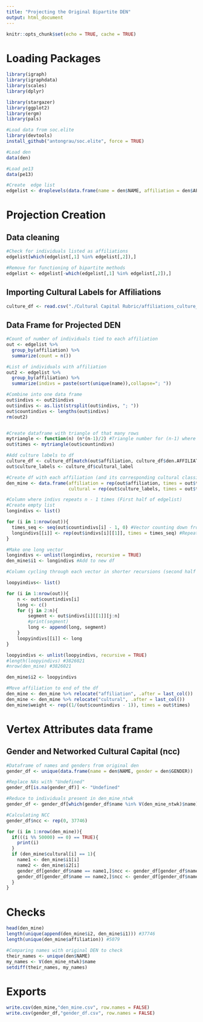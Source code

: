 ```yaml
---
title: "Projecting the Original Bipartite DEN"
output: html_document
---
```


```r
knitr::opts_chunk$set(echo = TRUE, cache = TRUE)
```


# Loading Packages
```r
library(igraph)
library(igraphdata)
library(scales)
library(dplyr)

library(stargazer)
library(ggplot2)
library(ergm)
library(pals)
```

```r
#Load data from soc.elite
library(devtools)   
install_github("antongrau/soc.elite", force = TRUE)   

#Load den
data(den) 

#Load pe13
data(pe13)
```

```r
#Create  edge list
edgelist <- droplevels(data.frame(name = den$NAME, affiliation = den$AFFILIATION))
```

# Projection Creation
## Data cleaning
```r
#Check for individuals listed as affiliations
edgelist[which(edgelist[,1] %in% edgelist[,2]),]

#Remove for functioning of bipartite methods
edgelist <- edgelist[-which(edgelist[,1] %in% edgelist[,2]),]
```

## Importing Cultural Labels for Affiliations
```r
culture_df <- read.csv("./Cultural Capital Rubric/affiliations_culture_labeled.csv")
```

## Data Frame for Projected DEN
```r
#Count of number of individuals tied to each affiliation
out <- edgelist %>% 
  group_by(affiliation) %>%
  summarize(count = n()) 

#List of individuals with affiliation
out2 <- edgelist %>% 
  group_by(affiliation) %>%
  summarize(indivs = paste(sort(unique(name)),collapse="; "))

#Combine into one data frame
out$indivs <- out2$indivs
out$indivs <- as.list(strsplit(out$indivs, "; "))
out$countindivs <- lengths(out$indivs)
rm(out2)


#Create dataframe with triangle of that many rows
mytriangle <- function(n) (n*(n-1)/2) #Triangle number for (n-1) where n is degree
out$times <- mytriangle(out$countindivs)

#Add culture labels to df
culture_df <- culture_df[match(out$affiliation, culture_df$den.AFFILIATION),]
out$culture_labels <- culture_df$cultural_label

#Create df with each affiliation (and its corresponding cultural classification), mytriangle() times
den_mine <- data.frame(affiliation = rep(out$affiliation, times = out$times),
                       cultural = rep(out$culture_labels, times = out$times))
```

```r
#Column where indivs repeats n - 1 times (First half of edgelist)
#Create empty list
longindivs <- list()

for (i in 1:nrow(out)){
  times_seq <- seq(out$countindivs[i] - 1, 0) #Vector counting down from n - 1
  longindivs[[i]] <- rep(out$indivs[i][[1]], times = times_seq) #Repeat elements in indivs 
}

#Make one long vector
longindivs <- unlist(longindivs, recursive = TRUE)
den_mine$i1 <- longindivs #Add to new df
```

```r
#Column cycling through each vector in shorter recursions (second half of edgelist)

loopyindivs<- list()

for (i in 1:nrow(out)){
	n <- out$countindivs[i]
	long <- c()
	for (j in 2:n){
		segment <- out$indivs[i][[1]][j:n]
		#print(segment)
		long <- append(long, segment)
	}
	loopyindivs[[i]] <- long
}

loopyindivs <- unlist(loopyindivs, recursive = TRUE)
#length(loopyindivs) #3826021
#nrow(den_mine) #3826021

den_mine$i2 <- loopyindivs
```

```r
#Move affiliation to end of the df
den_mine <- den_mine %>% relocate("affiliation", .after = last_col())
den_mine <- den_mine %>% relocate("cultural", .after = last_col())
den_mine$weight <- rep((1/(out$countindivs - 1)), times = out$times)
```

# Vertex Attributes data frame

## Gender and Networked Cultural Capital (ncc)
```r
#Dataframe of names and genders from original den
gender_df <- unique(data.frame(name = den$NAME, gender = den$GENDER))

#Replace NAs with "Undefined"
gender_df[is.na(gender_df)] <- "Undefined"

#Reduce to individuals present in den_mine_ntwk
gender_df <- gender_df[which(gender_df$name %in% V(den_mine_ntwk)$name),]

#Calculating NCC
gender_df$ncc <- rep(0, 37746)

for (i in 1:nrow(den_mine)){
  if(((i %% 50000) == 0) == TRUE){
    print(i)
  }
  if (den_mine$cultural[i] == 1){
    name1 <- den_mine$i1[i]
    name2 <- den_mine$i2[i]
    gender_df[gender_df$name == name1,]$ncc <- gender_df[gender_df$name == name1,]$ncc + den_mine$weight[i]
    gender_df[gender_df$name == name2,]$ncc <- gender_df[gender_df$name == name2,]$ncc + den_mine$weight[i]
  }
}
```

# Checks
```r
head(den_mine)
length(unique(append(den_mine$i2, den_mine$i1))) #37746
length(unique(den_mine$affiliation)) #5079

#Comparing names with original DEN to check
their_names <- unique(den$NAME)
my_names <- V(den_mine_ntwk)$name
setdiff(their_names, my_names)
```

# Exports
```r
write.csv(den_mine,"den_mine.csv", row.names = FALSE)
write.csv(gender_df,"gender_df.csv", row.names = FALSE)
```

